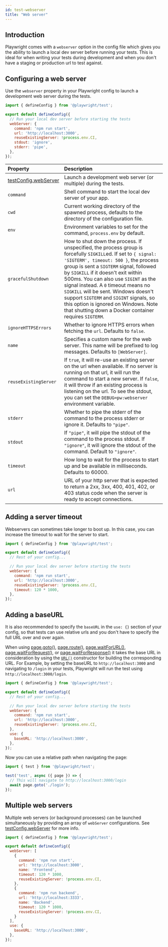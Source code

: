 ```yaml
---
id: test-webserver
title: "Web server"
---
```


## Introduction

Playwright comes with a `webserver` option in the config file which gives you the ability to launch a local dev server before running your tests. This is ideal for when writing your tests during development and when you don't have a staging or production url to test against.

## Configuring a web server

Use the `webserver` property in your Playwright config to launch a development web server during the tests.

```js title="playwright.config.ts"
import { defineConfig } from '@playwright/test';

export default defineConfig({
  // Run your local dev server before starting the tests
  webServer: {
    command: 'npm run start',
    url: 'http://localhost:3000',
    reuseExistingServer: !process.env.CI,
    stdout: 'ignore',
    stderr: 'pipe',
  },
});
```

| Property | Description |
| :- | :- |
| [testConfig.webServer](/api/class-testconfig.mdx#test-config-web-server) | Launch a development web server (or multiple) during the tests. |
| `command`| Shell command to start the local dev server of your app. |
| `cwd` | Current working directory of the spawned process, defaults to the directory of the configuration file. |
| `env` | Environment variables to set for the command, `process.env` by default. |
| `gracefulShutdown` | How to shut down the process. If unspecified, the process group is forcefully `SIGKILL`ed. If set to `{ signal: 'SIGTERM', timeout: 500 }`, the process group is sent a `SIGTERM` signal, followed by `SIGKILL` if it doesn't exit within 500ms. You can also use `SIGINT` as the signal instead. A `0` timeout means no `SIGKILL` will be sent. Windows doesn't support `SIGTERM` and `SIGINT` signals, so this option is ignored on Windows. Note that shutting down a Docker container requires `SIGTERM`. |
| `ignoreHTTPSErrors` | Whether to ignore HTTPS errors when fetching the `url`. Defaults to `false`. |
| `name` | Specifies a custom name for the web server. This name will be prefixed to log messages. Defaults to `[WebServer]`. |
| `reuseExistingServer`| If `true`, it will re-use an existing server on the url when available. If no server is running on that url, it will run the command to start a new server. If `false`, it will throw if an existing process is listening on the url. To see the stdout, you can set the `DEBUG=pw:webserver` environment variable. |
| `stderr` | Whether to pipe the stderr of the command to the process stderr or ignore it. Defaults to `"pipe"`. |
| `stdout` | If `"pipe"`, it will pipe the stdout of the command to the process stdout. If `"ignore"`, it will ignore the stdout of the command. Default to `"ignore"`. |
| `timeout` | How long to wait for the process to start up and be available in milliseconds. Defaults to 60000. |
| `url`| URL of your http server that is expected to return a 2xx, 3xx, 400, 401, 402, or 403 status code when the server is ready to accept connections. |

## Adding a server timeout

Webservers can sometimes take longer to boot up. In this case, you can increase the timeout to wait for the server to start.

```js title="playwright.config.ts"
import { defineConfig } from '@playwright/test';

export default defineConfig({
  // Rest of your config...

  // Run your local dev server before starting the tests
  webServer: {
    command: 'npm run start',
    url: 'http://localhost:3000',
    reuseExistingServer: !process.env.CI,
    timeout: 120 * 1000,
  },
});
```

## Adding a baseURL

It is also recommended to specify the `baseURL` in the `use: {}` section of your config, so that tests can use relative urls and you don't have to specify the full URL over and over again. 

When using [page.goto()](/api/class-page.mdx#page-goto), [page.route()](/api/class-page.mdx#page-route), [page.waitForURL()](/api/class-page.mdx#page-wait-for-url), [page.waitForRequest()](/api/class-page.mdx#page-wait-for-request), or [page.waitForResponse()](/api/class-page.mdx#page-wait-for-response) it takes the base URL in consideration by using the [`URL()`](https://developer.mozilla.org/en-US/docs/Web/API/URL/URL) constructor for building the corresponding URL. For Example, by setting the baseURL to `http://localhost:3000` and navigating to `/login` in your tests, Playwright will run the test using `http://localhost:3000/login`.

```js title="playwright.config.ts"
import { defineConfig } from '@playwright/test';

export default defineConfig({
  // Rest of your config...

  // Run your local dev server before starting the tests
  webServer: {
    command: 'npm run start',
    url: 'http://localhost:3000',
    reuseExistingServer: !process.env.CI,
  },
  use: {
    baseURL: 'http://localhost:3000',
  },
});
```

Now you can use a relative path when navigating the page:

```js title="test.spec.ts"
import { test } from '@playwright/test';

test('test', async ({ page }) => {
  // This will navigate to http://localhost:3000/login
  await page.goto('./login');
});
```

## Multiple web servers

Multiple web servers (or background processes) can be launched simultaneously by providing an array of `webServer` configurations. See [testConfig.webServer](/api/class-testconfig.mdx#test-config-web-server) for more info.

```js title="playwright.config.ts"
import { defineConfig } from '@playwright/test';

export default defineConfig({
  webServer: [
    {
      command: 'npm run start',
      url: 'http://localhost:3000',
      name: 'Frontend',
      timeout: 120 * 1000,
      reuseExistingServer: !process.env.CI,
    },
    {
      command: 'npm run backend',
      url: 'http://localhost:3333',
      name: 'Backend',
      timeout: 120 * 1000,
      reuseExistingServer: !process.env.CI,
    }
  ],
  use: {
    baseURL: 'http://localhost:3000',
  },
});
```


[Accessibility]: /api/class-accessibility.mdx "Accessibility"
[Android]: /api/class-android.mdx "Android"
[AndroidDevice]: /api/class-androiddevice.mdx "AndroidDevice"
[AndroidInput]: /api/class-androidinput.mdx "AndroidInput"
[AndroidSocket]: /api/class-androidsocket.mdx "AndroidSocket"
[AndroidWebView]: /api/class-androidwebview.mdx "AndroidWebView"
[APIRequest]: /api/class-apirequest.mdx "APIRequest"
[APIRequestContext]: /api/class-apirequestcontext.mdx "APIRequestContext"
[APIResponse]: /api/class-apiresponse.mdx "APIResponse"
[APIResponseAssertions]: /api/class-apiresponseassertions.mdx "APIResponseAssertions"
[Browser]: /api/class-browser.mdx "Browser"
[BrowserContext]: /api/class-browsercontext.mdx "BrowserContext"
[BrowserServer]: /api/class-browserserver.mdx "BrowserServer"
[BrowserType]: /api/class-browsertype.mdx "BrowserType"
[CDPSession]: /api/class-cdpsession.mdx "CDPSession"
[Clock]: /api/class-clock.mdx "Clock"
[ConsoleMessage]: /api/class-consolemessage.mdx "ConsoleMessage"
[Coverage]: /api/class-coverage.mdx "Coverage"
[Dialog]: /api/class-dialog.mdx "Dialog"
[Download]: /api/class-download.mdx "Download"
[Electron]: /api/class-electron.mdx "Electron"
[ElectronApplication]: /api/class-electronapplication.mdx "ElectronApplication"
[ElementHandle]: /api/class-elementhandle.mdx "ElementHandle"
[FileChooser]: /api/class-filechooser.mdx "FileChooser"
[Frame]: /api/class-frame.mdx "Frame"
[FrameLocator]: /api/class-framelocator.mdx "FrameLocator"
[GenericAssertions]: /api/class-genericassertions.mdx "GenericAssertions"
[JSHandle]: /api/class-jshandle.mdx "JSHandle"
[Keyboard]: /api/class-keyboard.mdx "Keyboard"
[Locator]: /api/class-locator.mdx "Locator"
[LocatorAssertions]: /api/class-locatorassertions.mdx "LocatorAssertions"
[Logger]: /api/class-logger.mdx "Logger"
[Mouse]: /api/class-mouse.mdx "Mouse"
[Page]: /api/class-page.mdx "Page"
[PageAssertions]: /api/class-pageassertions.mdx "PageAssertions"
[Playwright]: /api/class-playwright.mdx "Playwright"
[PlaywrightAssertions]: /api/class-playwrightassertions.mdx "PlaywrightAssertions"
[Request]: /api/class-request.mdx "Request"
[Response]: /api/class-response.mdx "Response"
[Route]: /api/class-route.mdx "Route"
[Selectors]: /api/class-selectors.mdx "Selectors"
[SnapshotAssertions]: /api/class-snapshotassertions.mdx "SnapshotAssertions"
[TimeoutError]: /api/class-timeouterror.mdx "TimeoutError"
[Touchscreen]: /api/class-touchscreen.mdx "Touchscreen"
[Tracing]: /api/class-tracing.mdx "Tracing"
[Video]: /api/class-video.mdx "Video"
[WebError]: /api/class-weberror.mdx "WebError"
[WebSocket]: /api/class-websocket.mdx "WebSocket"
[WebSocketRoute]: /api/class-websocketroute.mdx "WebSocketRoute"
[Worker]: /api/class-worker.mdx "Worker"
[Fixtures]: /api/class-fixtures.mdx "Fixtures"
[FullConfig]: /api/class-fullconfig.mdx "FullConfig"
[FullProject]: /api/class-fullproject.mdx "FullProject"
[Location]: /api/class-location.mdx "Location"
[Test]: /api/class-test.mdx "Test"
[TestConfig]: /api/class-testconfig.mdx "TestConfig"
[TestInfo]: /api/class-testinfo.mdx "TestInfo"
[TestInfoError]: /api/class-testinfoerror.mdx "TestInfoError"
[TestOptions]: /api/class-testoptions.mdx "TestOptions"
[TestProject]: /api/class-testproject.mdx "TestProject"
[TestStepInfo]: /api/class-teststepinfo.mdx "TestStepInfo"
[WorkerInfo]: /api/class-workerinfo.mdx "WorkerInfo"
[Reporter]: /api/class-reporter.mdx "Reporter"
[Suite]: /api/class-suite.mdx "Suite"
[TestCase]: /api/class-testcase.mdx "TestCase"
[TestError]: /api/class-testerror.mdx "TestError"
[TestResult]: /api/class-testresult.mdx "TestResult"
[TestStep]: /api/class-teststep.mdx "TestStep"
[Element]: https://developer.mozilla.org/en-US/docs/Web/API/element "Element"
[EvaluationArgument]: /evaluating.mdx#evaluation-argument "EvaluationArgument"
[Promise]: https://developer.mozilla.org/en-US/docs/Web/JavaScript/Reference/Global_Objects/Promise "Promise"
[iterator]: https://developer.mozilla.org/en-US/docs/Web/JavaScript/Reference/Iteration_protocols "Iterator"
[origin]: https://developer.mozilla.org/en-US/docs/Glossary/Origin "Origin"
[selector]: https://developer.mozilla.org/en-US/docs/Web/CSS/CSS_Selectors "selector"
[Serializable]: https://developer.mozilla.org/en-US/docs/Web/JavaScript/Reference/Global_Objects/JSON/stringify#Description "Serializable"
[UIEvent.detail]: https://developer.mozilla.org/en-US/docs/Web/API/UIEvent/detail "UIEvent.detail"
[UnixTime]: https://en.wikipedia.org/wiki/Unix_time "Unix Time"
[xpath]: https://developer.mozilla.org/en-US/docs/Web/XPath "xpath"

[Array]: https://developer.mozilla.org/en-US/docs/Web/JavaScript/Reference/Global_Objects/Array "Array"
[boolean]: https://developer.mozilla.org/en-US/docs/Web/JavaScript/Data_structures#Boolean_type "Boolean"
[Buffer]: https://nodejs.org/api/buffer.html#buffer_class_buffer "Buffer"
[ChildProcess]: https://nodejs.org/api/child_process.html "ChildProcess"
[Date]: https://developer.mozilla.org/en-US/docs/Web/JavaScript/Reference/Global_Objects/Date "Date"
[Error]: https://nodejs.org/api/errors.html#errors_class_error "Error"
[EventEmitter]: https://nodejs.org/api/events.html#events_class_eventemitter "EventEmitter"
[function]: https://developer.mozilla.org/en-US/docs/Web/JavaScript/Reference/Global_Objects/Function "Function"
[FormData]: https://developer.mozilla.org/en-US/docs/Web/API/FormData "FormData"
[Map]: https://developer.mozilla.org/en-US/docs/Web/JavaScript/Reference/Global_Objects/Map "Map"
[Metadata]: https://developer.mozilla.org/en-US/docs/Web/JavaScript/Reference/Global_Objects/Object "Object&lt;string, any&gt;"
[null]: https://developer.mozilla.org/en-US/docs/Web/JavaScript/Reference/Global_Objects/null "null"
[number]: https://developer.mozilla.org/en-US/docs/Web/JavaScript/Data_structures#Number_type "Number"
[Object]: https://developer.mozilla.org/en-US/docs/Web/JavaScript/Reference/Global_Objects/Object "Object"
[Promise]: https://developer.mozilla.org/en-US/docs/Web/JavaScript/Reference/Global_Objects/Promise "Promise"
[Readable]: https://nodejs.org/api/stream.html#stream_class_stream_readable "Readable"
[ReadStream]: https://nodejs.org/api/fs.html#class-fsreadstream "ReadStream"
[RegExp]: https://developer.mozilla.org/en-US/docs/Web/JavaScript/Reference/Global_Objects/RegExp "RegExp"
[string]: https://developer.mozilla.org/en-US/docs/Web/JavaScript/Data_structures#String_type "string"
[void]: https://developer.mozilla.org/en-US/docs/Web/JavaScript/Reference/Global_Objects/undefined "void"
[URL]: https://nodejs.org/api/url.html "URL"
[URLSearchParams]: https://developer.mozilla.org/en-US/docs/Web/API/URLSearchParams "URLSearchParams"

[all available image tags]: https://mcr.microsoft.com/en-us/product/playwright/about "all available image tags"
[Microsoft Artifact Registry]: https://mcr.microsoft.com/en-us/product/playwright/about "Microsoft Artifact Registry"
[Dockerfile.noble]: https://github.com/microsoft/playwright/blob/main/utils/docker/Dockerfile.noble "Dockerfile.noble"
